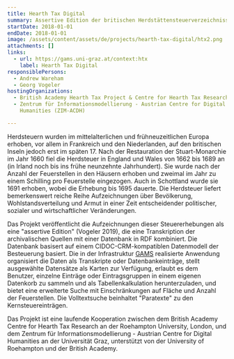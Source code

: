 ```yaml
---
title: Hearth Tax Digital
summary: Assertive Edition der britischen Herdstättensteuerverzeichnisse (1662-1689)
startDate: 2018-01-01
endDate: 2018-01-01
image: /assets/content/assets/de/projects/hearth-tax-digital/htx2.png
attachments: []
links:
  - url: https://gams.uni-graz.at/context:htx
    label: Hearth Tax Digital
responsiblePersons:
  - Andrew Wareham
  - Georg Vogeler
hostingOrganizations:
  - British Academy Hearth Tax Project & Centre for Hearth Tax Research
  - Zentrum für Informationsmodellierung - Austrian Centre for Digital
    Humanities (ZIM-ACDH)

---
```

Herdsteuern wurden im mittelalterlichen und frühneuzeitlichen Europa erhoben, vor allem in Frankreich und den Niederlanden, auf den britischen Inseln jedoch erst im späten 17. Nach der Restauration der Stuart-Monarchie im Jahr 1660 fiel die Herdsteuer in England und Wales von 1662 bis 1689 an (in Irland noch bis ins frühe neunzehnte Jahrhundert). Sie wurde nach der Anzahl der Feuerstellen in den Häusern erhoben und zweimal im Jahr zu einem Schilling pro Feuerstelle eingezogen. Auch in Schottland wurde sie 1691 erhoben, wobei die Erhebung bis 1695 dauerte. Die Herdsteuer liefert bemerkenswert reiche Reihe Aufzeichnungen über Bevölkerung, Wohlstandsverteilung und Armut in einer Zeit entscheidender politischer, sozialer und wirtschaftlicher Veränderungen.

Das Projekt veröffentlicht die Aufzeichnungen dieser Steuererhebungen als eine "assertive Edition" (Vogeler 2019), die eine Transkription der archivalischen Quellen mit einer Datenbank in RDF kombiniert. Die Datenbank basisert auf einem CIDOC-CRM-kompatiblen Datenmodell der Besteuerung basiert. Die in der Infrastruktur [GAMS](https://gams.uni-graz.at/context:gams) realisierte Anwendung organisiert die Daten als Transkripte oder Datenbankeinträge, stellt ausgewählte Datensätze als Karten zur Verfügung, erlaubt es dem Benutzer, einzelne Einträge oder Eintragsgruppen in einem eigenen Datenkorb zu sammeln und als Tabellenkalkulation herunterzuladen, und bietet eine erweiterte Suche mit Einschränkungen auf Fläche und Anzahl der Feuerstellen. Die Volltextsuche beinhaltet "Paratexte" zu den Kernsteuereinträgen.

Das Projekt ist eine laufende Kooperation zwischen dem British Academy Centre for Hearth Tax Research an der Roehampton University, London, und dem Zentrum für Informationsmodellierung - Austrian Centre for Digital Humanities an der Universität Graz, unterstützt von der University of Roehampton und der British Academy.
